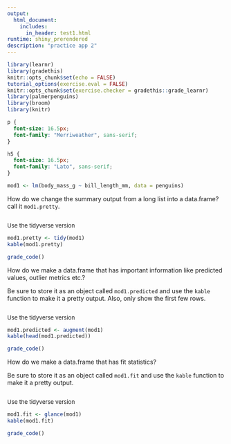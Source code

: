 ```yaml
---
output: 
  html_document:
    includes:
      in_header: test1.html
runtime: shiny_prerendered
description: "practice app 2"
---
```


```r
library(learnr)
library(gradethis)
knitr::opts_chunk$set(echo = FALSE)
tutorial_options(exercise.eval = FALSE)
knitr::opts_chunk$set(exercise.checker = gradethis::grade_learnr)
library(palmerpenguins)
library(broom)
library(knitr)

```

```css
p {
  font-size: 16.5px;
  font-family: "Merriweather", sans-serif;
}

h5 {
  font-size: 16.5px;
  font-family: "Lato", sans-serif;
}

```

```r
mod1 <- lm(body_mass_g ~ bill_length_mm, data = penguins)
```

How do we change the summary output from a long list into a data.frame? call it `mod1.pretty`.

```r

```

<div id="ex1-hint">

<font size="-1.5">
Use the tidyverse version
</font>
</div>


```r
mod1.pretty <- tidy(mod1)
kable(mod1.pretty)
```

```r
grade_code()
```

How do we make a data.frame that has important information like predicted values, outlier metrics etc.?

Be sure to store it as an object called `mod1.predicted` and use the `kable` function to make it a pretty output. Also, only show the first few rows. 

```r

```

<div id="ex2-hint">

<font size="-1.5">
Use the tidyverse version
</font>
</div>


```r
mod1.predicted <- augment(mod1)
kable(head(mod1.predicted))
```

```r
grade_code()
```

How do we make a data.frame that has fit statistics?

Be sure to store it as an object called `mod1.fit` and use the `kable` function to make it a pretty output.

```r

```

<div id="ex3-hint">

<font size="-1.5">
Use the tidyverse version
</font>
</div>


```r
mod1.fit <- glance(mod1)
kable(mod1.fit)
```

```r
grade_code()
```
<div data-iframe-height></div>